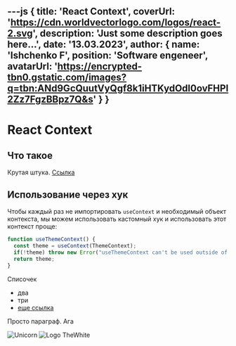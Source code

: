 ---js
{
    title: 'React Context',
    coverUrl: 'https://cdn.worldvectorlogo.com/logos/react-2.svg',
    description: 'Just some description goes here...',
    date: '13.03.2023',
    author: {
        name: 'Ishchenko F',
        position: 'Software engeneer',
        avatarUrl: 'https://encrypted-tbn0.gstatic.com/images?q=tbn:ANd9GcQuutVyQgf8k1iHTKydOdl0ovFHPl2Zz7FgzBBpz7Q&s'
    }
}
---
# React Context

## Что такое

Крутая штука. [Ссылка](https://github.com/WelcomeDev/md-templates)

## Использование через хук
Чтобы каждый раз не импортировать `useContext` и  необходимый объект контекста, мы можем использовать кастомный хук и использовать этот контекст проще:
```typescript jsx
function useThemeContext() {
  const theme = useContext(ThemeContext);
  if(!theme) throw new Error("useThemeContext can't be used outside of ThemeContext provider");
  return theme;
}
```

Списочек
- два
- три
- [еще ссылка](https://habr.com/ru/post/465507/)

Просто параграф. Ага

![Unicorn](./images/unicorn.jpg)
![Logo TheWhite](./images/logo.svg)